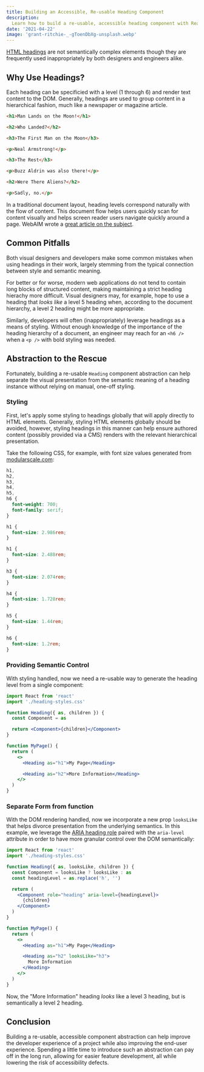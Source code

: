 ```yaml
---
title: Building an Accessible, Re-usable Heading Component
description:
  Learn how to build a re-usable, accessible heading component with React.
date: '2021-04-22'
image: 'grant-ritchie-_-gToenDbXg-unsplash.webp'
---
```


[HTML headings](https://developer.mozilla.org/en-US/docs/Web/HTML/Element/Heading_Elements)
are not semantically complex elements though they are frequently used
inappropriately by both designers and engineers alike.

## Why Use Headings?

Each heading can be specificied with a level (1 through 6) and render text
content to the DOM. Generally, headings are used to group content in a
hierarchical fashion, much like a newspaper or magazine article.

```html
<h1>Man Lands on the Moon!</h1>

<h2>Who Landed?</h2>

<h3>The First Man on the Moon</h3>

<p>Neal Armstrong!</p>

<h3>The Rest</h3>

<p>Buzz Aldrin was also there!</p>

<h2>Were There Aliens?</h2>

<p>Sadly, no.</p>
```

In a traditional document layout, heading levels correspond naturally with the
flow of content. This document flow helps users quickly scan for content
visually and helps screen reader users navigate quickly around a page. WebAIM
wrote a
[great article on the subject](https://webaim.org/techniques/semanticstructure/#headings).

## Common Pitfalls

Both visual designers and developers make some common mistakes when using
headings in their work, largely stemming from the typical connection between
style and semantic meaning.

For better or for worse, modern web applications do not tend to contain long
blocks of structured content, making maintaining a strict heading hierachy more
difficult. Visual designers may, for example, hope to use a heading that _looks
like_ a level 5 heading when, according to the document hierarchy, a level 2
heading might be more appropriate.

Similarly, developers will often (inappropriately) leverage headings as a means
of styling. Without enough knowledge of the importance of the heading hierarchy
of a document, an engineer may reach for an `<h6 />` when a `<p />` with bold
styling was needed.

## Abstraction to the Rescue

Fortunately, building a re-usable `Heading` component abstraction can help
separate the visual presentation from the semantic meaning of a heading instance
without relying on manual, one-off styling.

### Styling

First, let's apply some styling to headings globally that will apply directly to
HTML elements. Generally, styling HTML elements globally should be avoided,
however, styling headings in this manner can help ensure authored content
(possibly provided via a CMS) renders with the relevant hierarchical
presentation.

Take the following CSS, for example, with font size values generated from
[modularscale.com](https://modularscale.com):

```css
h1,
h2,
h3,
h4,
h5,
h6 {
  font-weight: 700;
  font-family: serif;
}

h1 {
  font-size: 2.986rem;
}

h1 {
  font-size: 2.488rem;
}

h3 {
  font-size: 2.074rem;
}

h4 {
  font-size: 1.728rem;
}

h5 {
  font-size: 1.44rem;
}

h6 {
  font-size: 1.2rem;
}
```

### Providing Semantic Control

With styling handled, now we need a re-usable way to generate the heading level
from a single component:

```jsx
import React from 'react'
import './heading-styles.css'

function Heading({ as, children }) {
  const Component = as

  return <Component>{children}</Component>
}

function MyPage() {
  return (
    <>
      <Heading as="h1">My Page</Heading>

      <Heading as="h2">More Information</Heading>
    </>
  )
}
```

### Separate Form from function

With the DOM rendering handled, now we incorporate a new prop `looksLike` that
helps divorce presentation from the underlying semantics. In this example, we
leverage the
[ARIA heading role](https://developer.mozilla.org/en-US/docs/Web/Accessibility/ARIA/Roles/heading_role)
paired with the `aria-level` attribute in order to have more granular control
over the DOM semantically:

```jsx
import React from 'react'
import './heading-styles.css'

function Heading({ as, looksLike, children }) {
  const Component = looksLike ? looksLike : as
  const headingLevel = as.replace('h', '')

  return (
    <Component role="heading" aria-level={headingLevel}>
      {children}
    </Component>
  )
}

function MyPage() {
  return (
    <>
      <Heading as="h1">My Page</Heading>

      <Heading as="h2" looksLike="h3">
        More Information
      </Heading>
    </>
  )
}
```

Now, the "More Information" heading _looks_ like a level 3 heading, but is
semantically a level 2 heading.

## Conclusion

Building a re-usable, accessible component abstraction can help improve the
developer experience of a project while also improving the end-user experience.
Spending a little time to introduce such an abstraction can pay off in the long
run, allowing for easier feature development, all while lowering the risk of
accessibility defects.

